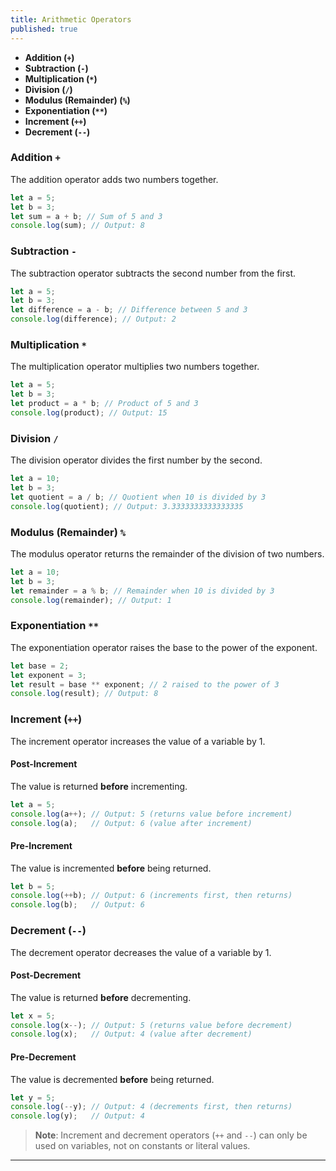 ```yaml
---
title: Arithmetic Operators
published: true
---
```


* **Addition (`+`)**
* **Subtraction (`-`)**
* **Multiplication (`*`)**
* **Division (`/`)**
* **Modulus (Remainder) (`%`)**
* **Exponentiation (`**`)**
* **Increment (`++`)**
* **Decrement (`--`)**

### Addition `+`

The addition operator adds two numbers together.

```js
let a = 5;
let b = 3;
let sum = a + b; // Sum of 5 and 3
console.log(sum); // Output: 8
```

### Subtraction `-`

The subtraction operator subtracts the second number from the first.

```js
let a = 5;
let b = 3;
let difference = a - b; // Difference between 5 and 3
console.log(difference); // Output: 2
```

### Multiplication `*`

The multiplication operator multiplies two numbers together.

```js
let a = 5;
let b = 3;
let product = a * b; // Product of 5 and 3
console.log(product); // Output: 15
```

### Division `/`

The division operator divides the first number by the second.

```js
let a = 10;
let b = 3;
let quotient = a / b; // Quotient when 10 is divided by 3
console.log(quotient); // Output: 3.3333333333333335
```

### Modulus (Remainder) `%`

The modulus operator returns the remainder of the division of two numbers.

```js
let a = 10;
let b = 3;
let remainder = a % b; // Remainder when 10 is divided by 3
console.log(remainder); // Output: 1
```

### Exponentiation `**`

The exponentiation operator raises the base to the power of the exponent.

```js
let base = 2;
let exponent = 3;
let result = base ** exponent; // 2 raised to the power of 3
console.log(result); // Output: 8
```

### Increment (`++`)

The increment operator increases the value of a variable by 1.

#### Post-Increment

The value is returned **before** incrementing.

```js
let a = 5;
console.log(a++); // Output: 5 (returns value before increment)
console.log(a);   // Output: 6 (value after increment)
```

#### Pre-Increment

The value is incremented **before** being returned.

```js
let b = 5;
console.log(++b); // Output: 6 (increments first, then returns)
console.log(b);   // Output: 6
```

### Decrement (`--`)

The decrement operator decreases the value of a variable by 1.

#### Post-Decrement

The value is returned **before** decrementing.

```js
let x = 5;
console.log(x--); // Output: 5 (returns value before decrement)
console.log(x);   // Output: 4 (value after decrement)
```

#### Pre-Decrement

The value is decremented **before** being returned.

```js
let y = 5;
console.log(--y); // Output: 4 (decrements first, then returns)
console.log(y);   // Output: 4
```

> **Note**: Increment and decrement operators (`++` and `--`) can only be used on variables, not on constants or literal values.

---